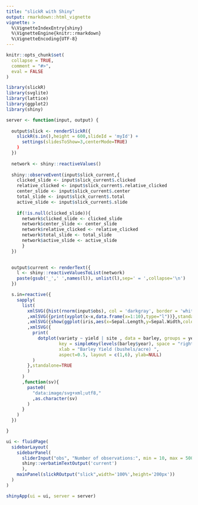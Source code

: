 ```yaml
---
title: "slickR with Shiny"
output: rmarkdown::html_vignette
vignette: >
  %\VignetteIndexEntry{shiny}
  %\VignetteEngine{knitr::rmarkdown}
  %\VignetteEncoding{UTF-8}
---
```


```r
knitr::opts_chunk$set(
  collapse = TRUE,
  comment = "#>",
  eval = FALSE
)
```

```r
library(slickR)
library(svglite)
library(lattice)
library(ggplot2)
library(shiny)
```
 
```r

server <- function(input, output) {
  
  output$slick <- renderSlickR({
    slickR(s.in(),height = 600,slideId = 'myId') +
      settings(slidesToShow=3,centerMode=TRUE)
    )
  })
  
  network <- shiny::reactiveValues()
  
  shiny::observeEvent(input$slick_current,{
    clicked_slide <- input$slick_current$.clicked
    relative_clicked <- input$slick_current$.relative_clicked
    center_slide <- input$slick_current$.center
    total_slide <- input$slick_current$.total
    active_slide <- input$slick_current$.slide
    
    if(!is.null(clicked_slide)){
      network$clicked_slide <- clicked_slide
      network$center_slide <- center_slide
      network$relative_clicked <- relative_clicked
      network$total_slide <- total_slide
      network$active_slide <- active_slide
      }
  })
  

  output$current <- renderText({
    l <- shiny::reactiveValuesToList(network)
    paste(gsub('_',' ',names(l)), unlist(l),sep=' = ',collapse='\n')
  })

  s.in=reactive({
    sapply(
      list(
        xmlSVG({hist(rnorm(input$obs), col = 'darkgray', border = 'white')},standalone=TRUE)
        ,xmlSVG({print(xyplot(x~x,data.frame(x=1:10),type="l"))},standalone=TRUE)
        ,xmlSVG({show(ggplot(iris,aes(x=Sepal.Length,y=Sepal.Width,colour=Species))+geom_point())},standalone=TRUE)
        ,xmlSVG({
          print(
            dotplot(variety ~ yield | site , data = barley, groups = year,
                    key = simpleKey(levels(barley$year), space = "right"),
                    xlab = "Barley Yield (bushels/acre) ",
                    aspect=0.5, layout = c(1,6), ylab=NULL)        
          )
        },standalone=TRUE
        )
      )
      ,function(sv){
        paste0(
          "data:image/svg+xml;utf8,"
          ,as.character(sv)
        )
      }
    )
  })

}

```
 
```r
ui <- fluidPage(
  sidebarLayout(
    sidebarPanel(
      sliderInput("obs", "Number of observations:", min = 10, max = 500, value = 100),
      shiny::verbatimTextOutput('current')
      ),
    mainPanel(slickROutput("slick",width='100%',height='200px'))
  )
)

```
 
```r
shinyApp(ui = ui, server = server)
```